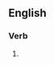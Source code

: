 ==English==

===Verb===
{{head|en|verb form}}

# {{present participle of|federalize|lang=en|nocat=1}}